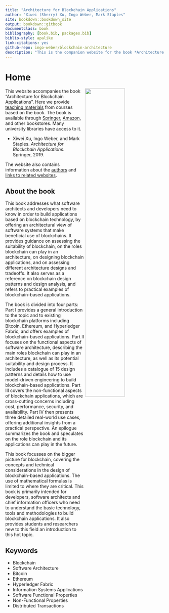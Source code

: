 ```yaml
--- 
title: "Architecture for Blockchain Applications"
author: "Xiwei (Sherry) Xu, Ingo Weber, Mark Staples"
site: bookdown::bookdown_site
output: bookdown::gitbook
documentclass: book
bibliography: [book.bib, packages.bib]
biblio-style: apalike
link-citations: yes
github-repo: ingo-weber/blockchain-architecture
description: "This is the companion website for the book *Architecture for Blockchain Applications*."
---
```


# Home
<img src="images/Architecture-for-BC-Apps-cover.png" align="right" width="50%"/>

This website accompanies the book "Architecture for Blockchain Applications".
Here we provide [teaching materials](#materials) from courses based on the book.
The book is available through [Springer](http://dx.doi.org/10.1007/978-3-030-03035-3), [Amazon](https://www.amazon.com/Architecture-Blockchain-Applications-Xiwei-Xu/dp/3030030342/ref=as_sl_pc_tf_til?tag=imweber-20&linkCode=w00&linkId=158d278157c47e99c46916ed9fdc5387&creativeASIN=3030030342), and other bookstores.
Many university libraries have access to it.

* Xiwei Xu, Ingo Weber, and Mark Staples. *Architecture for Blockchain Applications*. Springer, 2019.

The website also contains information about the [authors](#authors) and [links to related websites](#links).

## About the book

This book addresses what software architects and developers need to know in order to build applications based on blockchain technology, by offering an architectural view of software systems that make beneficial use of blockchains. It provides guidance on assessing the suitability of blockchain, on the roles blockchain can play in an architecture, on designing blockchain applications, and on assessing different architecture designs and tradeoffs. It also serves as a reference on blockchain design patterns and design analysis, and refers to practical examples of blockchain-based applications.

The book is divided into four parts: Part I provides a general introduction to the topic and to existing blockchain platforms including Bitcoin, Ethereum, and Hyperledger Fabric, and offers examples of blockchain-based applications. Part II focuses on the functional aspects of software architecture, describing the main roles blockchain can play in an architecture, as well as its potential suitability and design process. It includes a catalogue of 15 design patterns and details how to use model-driven engineering to build blockchain-based applications. Part III covers the non-functional aspects of blockchain applications, which are cross-cutting concerns including cost, performance, security, and availability. Part IV then presents three detailed real-world use cases, offering additional insights from a practical perspective. An epilogue summarizes the book and speculates on the role blockchain and its applications can play in the future.

This book focusses on the bigger picture for blockchain, covering the concepts and technical considerations in the design of blockchain-based applications. The use of mathematical formulas is limited to where they are critical. This book is primarily intended for developers, software architects and chief information officers who need to understand the basic technology, tools and methodologies to build blockchain applications. It also provides students and researchers new to this field an introduction to this hot topic.

## Keywords

* Blockchain 
* Software Architecture 
* Bitcoin
* Ethereum
* Hyperledger Fabric
* Information Systems Applications
* Software Functional Properties
* Non-Functional Properties
* Distributed Transactions 
